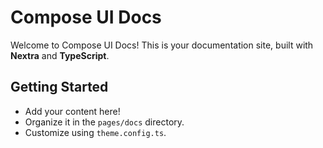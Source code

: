 # Compose UI Docs

Welcome to Compose UI Docs! This is your documentation site, built with **Nextra** and **TypeScript**.

## Getting Started

- Add your content here!
- Organize it in the `pages/docs` directory.
- Customize using `theme.config.ts`.